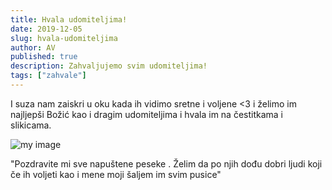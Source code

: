 ```yaml
---
title: Hvala udomiteljima!
date: 2019-12-05
slug: hvala-udomiteljima
author: AV
published: true
description: Zahvaljujemo svim udomiteljima!
tags: ["zahvale"]
---
```

I suza nam zaiskri u oku kada ih vidimo sretne i voljene <3 i želimo im najljepši Božić kao i dragim udomiteljima i hvala im na čestitkama i slikicama.

![my image](./leni.JPG)

"Pozdravite mi sve napuštene peseke . Želim da po njih dođu dobri ljudi koji če ih voljeti kao i mene moji šaljem im svim pusice"